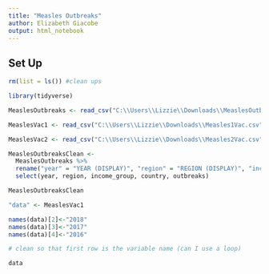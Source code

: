 ---
title: "Measles Outbreaks"
author: Elizabeth Giacobe
output: html_notebook
---

## Set Up
```{r, message= FALSE}
rm(list = ls()) #clean ups

library(tidyverse)
```


```{r, message=FALSE}
MeaslesOutbreaks <- read_csv("C:\\Users\\Lizzie\\Downloads\\MeaslesOutbreaks.csv")

MeaslesVac1 <- read_csv("C:\\Users\\Lizzie\\Downloads\\Measles1Vac.csv")

MeaslesVac2 <- read_csv("C:\\Users\\Lizzie\\Downloads\\Measles2Vac.csv")

```

```{r}
MeaslesOutbreaksClean <-
  MeaslesOutbreaks %>%
  rename("year" = "YEAR (DISPLAY)", "region" = "REGION (DISPLAY)", "income_group" = "WORLDBANKINCOMEGROUP (DISPLAY)", "country" = "COUNTRY (DISPLAY)", "outbreaks" = "Display Value") %>%
  select(year, region, income_group, country, outbreaks)

MeaslesOutbreaksClean
```

```{r}
"data" <- MeaslesVac1

names(data)[2]<-"2018"
names(data)[3]<-"2017"
names(data)[4]<-"2016"

# clean so that first row is the variable name (can I use a loop)

data
```


